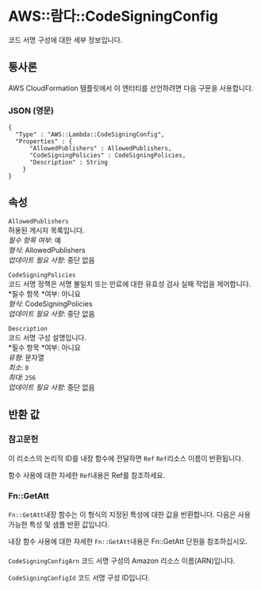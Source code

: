 # AWS::람다::CodeSigningConfig

코드 서명 구성에 대한 세부 정보입니다.

## 통사론

AWS CloudFormation 템플릿에서 이 엔터티를 선언하려면 다음 구문을 사용합니다.

### JSON (영문)

```
{
  "Type" : "AWS::Lambda::CodeSigningConfig",
  "Properties" : {
      "AllowedPublishers" : AllowedPublishers,
      "CodeSigningPolicies" : CodeSigningPolicies,
      "Description" : String
    }
}
```

## 속성

`AllowedPublishers`  
허용된 게시자 목록입니다.  
_필수 항목 여부_: 예  
_형식_: AllowedPublishers  
_업데이트 필요 사항_: 중단 없음

`CodeSigningPolicies`  
코드 서명 정책은 서명 불일치 또는 만료에 대한 유효성 검사 실패 작업을 제어합니다.  
*필수 항목 *여부: 아니요  
_형식_: CodeSigningPolicies  
_업데이트 필요 사항_: 중단 없음

`Description`  
코드 서명 구성 설명입니다.  
*필수 항목 *여부: 아니요  
_유형_: 문자열  
_최소_: `0`  
_최대_: `256`  
_업데이트 필요 사항_: 중단 없음

## 반환 값

### 참고문헌

이 리소스의 논리적 ID를 내장 함수에 전달하면 `Ref` `Ref`리소스 이름이 반환됩니다.

함수 사용에 대한 자세한 `Ref`내용은 Ref를 참조하세요.

### Fn::GetAtt

`Fn::GetAtt`내장 함수는 이 형식의 지정된 특성에 대한 값을 반환합니다. 다음은 사용 가능한 특성 및 샘플 반환 값입니다.

내장 함수 사용에 대한 자세한 `Fn::GetAtt`내용은 Fn::GetAtt 단원을 참조하십시오.

####

`CodeSigningConfigArn` 코드 서명 구성의 Amazon 리소스 이름(ARN)입니다.

`CodeSigningConfigId` 코드 서명 구성 ID입니다.
